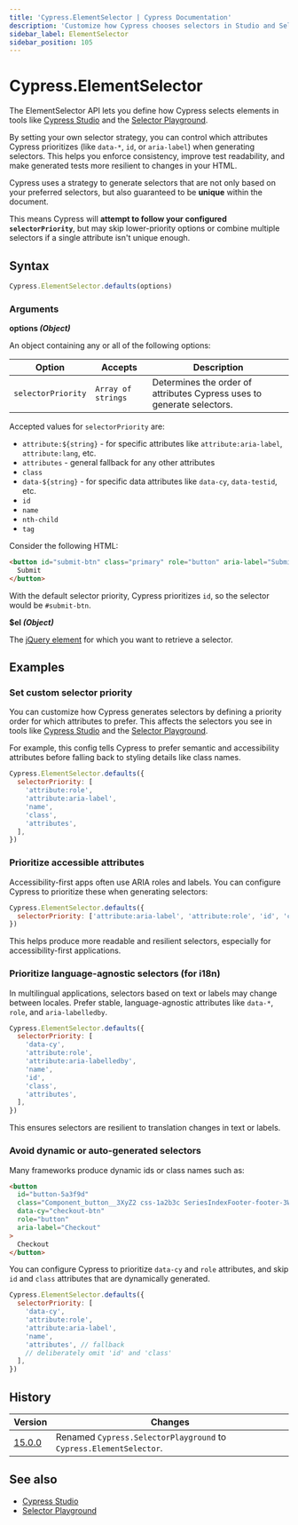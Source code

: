 ```yaml
---
title: 'Cypress.ElementSelector | Cypress Documentation'
description: 'Customize how Cypress chooses selectors in Studio and Selector Playground by setting your preferred selector strategy.'
sidebar_label: ElementSelector
sidebar_position: 105
---
```


<ProductHeading product="app" />

# Cypress.ElementSelector

The ElementSelector API lets you define how Cypress selects elements in tools like [Cypress Studio](/app/guides/cypress-studio) and the [Selector Playground](/app/core-concepts/open-mode#Selector-Playground).

By setting your own selector strategy, you can control which attributes Cypress prioritizes (like `data-*`, `id`, or `aria-label`) when generating selectors. This helps you enforce consistency, improve test readability, and make generated tests more resilient to changes in your HTML.

Cypress uses a strategy to generate selectors that are not only based on your preferred selectors, but also guaranteed to be **unique** within the document.

This means Cypress will **attempt to follow your configured `selectorPriority`**, but may skip lower-priority options or combine multiple selectors if a single attribute isn't unique enough.


## Syntax

```javascript
Cypress.ElementSelector.defaults(options)
```

### Arguments

<Icon name="angle-right" /> **options _(Object)_**

An object containing any or all of the following options:

| Option             | Accepts            | Description                                                            |
| ------------------ | ------------------ | ---------------------------------------------------------------------- |
| `selectorPriority` | `Array of strings` | Determines the order of attributes Cypress uses to generate selectors. |

Accepted values for `selectorPriority` are:

- `attribute:${string}` - for specific attributes like `attribute:aria-label`, `attribute:lang`, etc.
- `attributes` - general fallback for any other attributes
- `class`
- `data-${string}` - for specific data attributes like `data-cy`, `data-testid`, etc.
- `id`
- `name`
- `nth-child`
- `tag`

<DefaultSelectorPriority />

Consider the following HTML:

```html
<button id="submit-btn" class="primary" role="button" aria-label="Submit">
  Submit
</button>
```

With the default selector priority, Cypress prioritizes `id`, so the selector would be `#submit-btn`.

<Icon name="angle-right" /> **$el _(Object)_**

The [jQuery element](http://api.jquery.com/Types/#jQuery) for which you want to retrieve a selector.

## Examples

### Set custom selector priority

You can customize how Cypress generates selectors by defining a priority order for which attributes to prefer. This affects the selectors you see in tools like [Cypress Studio](/app/guides/cypress-studio) and the [Selector Playground](/app/core-concepts/open-mode#Selector-Playground).

For example, this config tells Cypress to prefer semantic and accessibility attributes before falling back to styling details like class names.

```javascript
Cypress.ElementSelector.defaults({
  selectorPriority: [
    'attribute:role',
    'attribute:aria-label',
    'name',
    'class',
    'attributes',
  ],
})
```

### Prioritize accessible attributes

Accessibility-first apps often use ARIA roles and labels. You can configure Cypress to prioritize these when generating selectors:

```js
Cypress.ElementSelector.defaults({
  selectorPriority: ['attribute:aria-label', 'attribute:role', 'id', 'class'],
})
```

This helps produce more readable and resilient selectors, especially for accessibility-first applications.

### Prioritize language-agnostic selectors (for i18n)

In multilingual applications, selectors based on text or labels may change between locales. Prefer stable, language-agnostic attributes like `data-*`, `role`, and `aria-labelledby`.

```js
Cypress.ElementSelector.defaults({
  selectorPriority: [
    'data-cy',
    'attribute:role',
    'attribute:aria-labelledby',
    'name',
    'id',
    'class',
    'attributes',
  ],
})
```

This ensures selectors are resilient to translation changes in text or labels.

### Avoid dynamic or auto-generated selectors

Many frameworks produce dynamic ids or class names such as:

```html
<button
  id="button-5a3f9d"
  class="Component_button__3XyZ2 css-1a2b3c SeriesIndexFooter-footer-3WmRg"
  data-cy="checkout-btn"
  role="button"
  aria-label="Checkout"
>
  Checkout
</button>
```

You can configure Cypress to prioritize `data-cy` and `role` attributes, and skip `id` and `class` attributes that are dynamically generated.

```js
Cypress.ElementSelector.defaults({
  selectorPriority: [
    'data-cy',
    'attribute:role',
    'attribute:aria-label',
    'name',
    'attributes', // fallback
    // deliberately omit 'id' and 'class'
  ],
})
```

## History

| Version                                    | Changes                                                                                                                    |
| ------------------------------------------ | -------------------------------------------------------------------------------------------------------------------------- |
| [15.0.0](/app/references/changelog#15-0-0) | Renamed `Cypress.SelectorPlayground` to `Cypress.ElementSelector`.                                                        |

## See also

- [Cypress Studio](/app/guides/cypress-studio)
- [Selector Playground](/app/core-concepts/open-mode#Selector-Playground)
